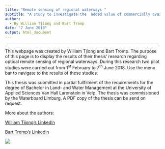```yaml
---
title: "Remote sensing of regional waterways "
subtitle: "A study to investigate the  added value of commercially available optical remote sensing instruments to measure and monitor water quality of regional waterways in the province of Limburg, The Netherlands."
author:
  - By William Tjiong and Bart Tromp
date: "7 June 2018"
output: html_document
---
```


***

This webpage was created by William Tjiong and Bart Tromp. The purpose of this page is to display the results of their thesis' research regarding optical remote sensing of regional waterways. During this research two pilot studies were carried out from 1^st^ February to 7^th^ June 2018. Use the menu bar to navigate to the results of these studies.  

This thesis was submitted in partial fullfilment of the requirements for the degree of Bachelor in Land- and Water Management at the University of Applied Sciences Van Hall Larenstein in Velp. The thesis was commissioned by the Waterboard Limburg. A PDF copy of the thesis can be send on request.  

More about the authors: 

[William Tjiong's LinkedIn](https://www.linkedin.com/in/williamtjiong/)
 
[Bart Tromp's LinkedIn](https://www.linkedin.com/in/bart-tromp-28583512a/)



![](wts_vhl.png) 